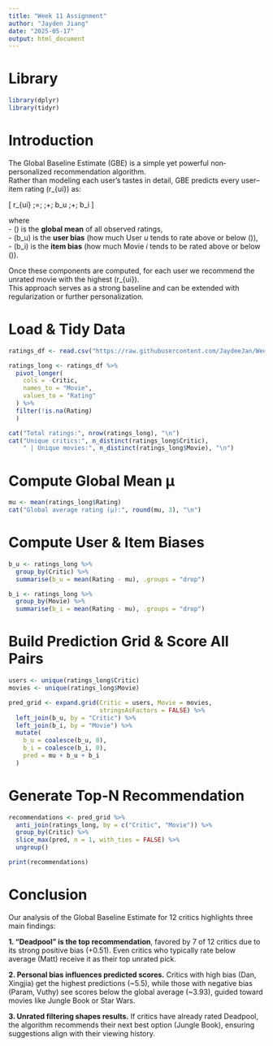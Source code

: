 ---
title: "Week 11 Assignment"
author: "Jayden Jiang"
date: "2025-05-17"
output: html_document
---

# Library
```{r}
library(dplyr)
library(tidyr)
```

# Introduction 

The Global Baseline Estimate (GBE) is a simple yet powerful non‐personalized recommendation algorithm.  
Rather than modeling each user’s tastes in detail, GBE predicts every user–item rating \(\hat r_{ui}\) as:

\[
\hat r_{ui} \;=\; \mu \;+\; b_u \;+\; b_i
\]

where  
- \(\mu\) is the **global mean** of all observed ratings,  
- \(b_u\) is the **user bias** (how much User _u_ tends to rate above or below \(\mu\)),  
- \(b_i\) is the **item bias** (how much Movie _i_ tends to be rated above or below \(\mu\)).  

Once these components are computed, for each user we recommend the unrated movie with the highest \(\hat r_{ui}\).  
This approach serves as a strong baseline and can be extended with regularization or further personalization.

# Load & Tidy Data
```{r}
ratings_df <- read.csv("https://raw.githubusercontent.com/JaydeeJan/Week-11-Assignment-Extra-Credit/refs/heads/main/MovieRatings1.csv", header = TRUE, stringsAsFactors = FALSE)

ratings_long <- ratings_df %>%
  pivot_longer(
    cols = -Critic,
    names_to = "Movie",
    values_to = "Rating"
  ) %>%
  filter(!is.na(Rating)
  )

cat("Total ratings:", nrow(ratings_long), "\n")
cat("Unique critics:", n_distinct(ratings_long$Critic), 
    " | Unique movies:", n_distinct(ratings_long$Movie), "\n")
```

# Compute Global Mean μ
```{r}
mu <- mean(ratings_long$Rating)
cat("Global average rating (μ):", round(mu, 3), "\n")
```
# Compute User & Item Biases
```{r}
b_u <- ratings_long %>%
  group_by(Critic) %>%
  summarise(b_u = mean(Rating - mu), .groups = "drop")

b_i <- ratings_long %>%
  group_by(Movie) %>%
  summarise(b_i = mean(Rating - mu), .groups = "drop")
```


# Build Prediction Grid & Score All Pairs
```{r}
users <- unique(ratings_long$Critic)
movies <- unique(ratings_long$Movie)

pred_grid <- expand.grid(Critic = users, Movie = movies,
                         stringsAsFactors = FALSE) %>%
  left_join(b_u, by = "Critic") %>%
  left_join(b_i, by = "Movie") %>%
  mutate(
    b_u = coalesce(b_u, 0),
    b_i = coalesce(b_i, 0),
    pred = mu + b_u + b_i
  )
```


# Generate Top‐N Recommendation
```{r}
recommendations <- pred_grid %>%
  anti_join(ratings_long, by = c("Critic", "Movie")) %>%
  group_by(Critic) %>%
  slice_max(pred, n = 1, with_ties = FALSE) %>%
  ungroup()

print(recommendations)
```

# Conclusion
Our analysis of the Global Baseline Estimate for 12 critics highlights three main findings:

**1. "Deadpool" is the top recommendation**, favored by 7 of 12 critics due to its strong positive bias (+0.51). Even critics who typically rate below average (Matt) receive it as their top unrated pick.

**2. Personal bias influences predicted scores.** Critics with high bias (Dan, Xingjia) get the highest predictions (~5.5), while those with negative bias (Param, Vuthy) see scores below the global average (~3.93), guided toward movies like Jungle Book or Star Wars.

**3. Unrated filtering shapes results.** If critics have already rated Deadpool, the algorithm recommends their next best option (Jungle Book), ensuring suggestions align with their viewing history.

